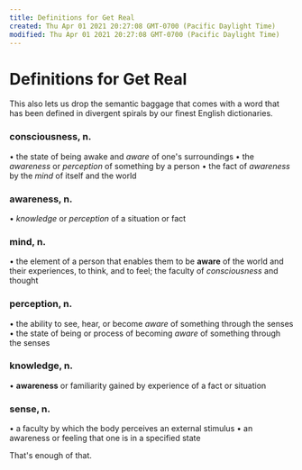 ```yaml
---
title: Definitions for Get Real
created: Thu Apr 01 2021 20:27:08 GMT-0700 (Pacific Daylight Time)
modified: Thu Apr 01 2021 20:27:08 GMT-0700 (Pacific Daylight Time)
---
```


# Definitions for Get Real

This also lets us drop the semantic baggage that comes with a word that has been defined in divergent spirals by our finest English dictionaries.

### consciousness, n.

• the state of being awake and _aware_ of one's surroundings
• the _awareness_ or _perception_ of something by a person
• the fact of _awareness_ by the _mind_ of itself and the world

### awareness, n.

• _knowledge_ or _perception_ of a situation or fact

### mind, n.

• the element of a person that enables them to be **aware** of the world and their experiences, to think, and to feel; the faculty of _consciousness_ and thought

### perception, n.

• the ability to see, hear, or become _aware_ of something through the senses
• the state of being or process of becoming _aware_ of something through the senses

### knowledge, n.

• **awareness** or familiarity gained by experience of a fact or situation

### sense, n.

• a faculty by which the body perceives an external stimulus
• an awareness or feeling that one is in a specified state

That's enough of that.
